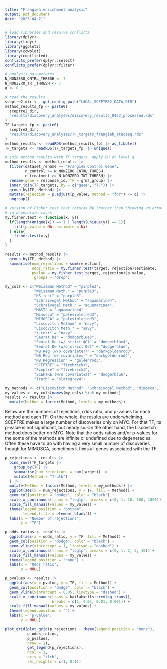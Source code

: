 ```yaml
---
title: "Frangieh enrichment analysis"
output: pdf_document
date: "2023-04-21"
---
```


```r
# load libraries and resolve conflicts
library(dplyr)
library(tidyr)
library(ggplot2)
library(cowplot)
library(conflicted)
conflicts_prefer(dplyr::select)
conflicts_prefer(dplyr::filter)

# analysis parameteres
N_NONZERO_CNTRL_THRESH <- 7
N_NONZERO_TRT_THRESH <- 7
q <- 0.1

# read the results
sceptre2_dir <- .get_config_path("LOCAL_SCEPTRE2_DATA_DIR")
method_results_fp <- paste0(
  sceptre2_dir, 
  "results/discovery_analyses/discovery_results_0423_processed.rds"
)
TF_targets_fp <- paste0(
  sceptre2_dir, 
  "results/discovery_analyses/TF_targets_frangieh_atacseq.rds"
)
method_results <- readRDS(method_results_fp) |> as_tibble()
TF_targets <- readRDS(TF_targets_fp) |> unique()

# join method results with TF targets, apply BH at level q
method_results <- method_results |> 
  filter(dataset_rename == "Frangieh Control Gene",
         n_control >= N_NONZERO_CNTRL_THRESH,
         n_treatment >= N_NONZERO_TRT_THRESH) |> 
  rename(gene = response_id, TF = grna_group) |> 
  inner_join(TF_targets, by = c("gene", "TF")) |>
  group_by(TF, Method) |>
  mutate(rejection = p.adjust(p_value, method = "fdr") <= q) |>
  ungroup()

# version of Fisher test that returns NA (rather than throwing an error) 
# in degenerate cases
my.fisher.test <- function(x, y){
  if(length(unique(x)) == 1 | length(unique(y)) == 1){
    list(p.value = NA, estimate = NA)
  } else{
    fisher.test(x,y)
  }
}

results <- method_results |> 
  group_by(TF, Method) |>
  summarise(num_rejections = sum(rejection),
            odds_ratio = my.fisher.test(target, rejection)$estimate,
            pvalue = my.fisher.test(target, rejection)$p.value, 
            .groups = "drop")
```

```r
my_cols <- c("Weissman Method" = "purple3",
             "Weissman Meth." = "purple3",
             "KS test" = "purple3",
             "Schraivogel Method" = "aquamarine4", 
             "Schraivogel Meth." = "aquamarine4",
             "MAST" = "aquamarine4",
             "Mimosca" = "palevioletred3",
             "MIMOSCA" = "palevioletred3",
             "Liscovitch Method" = "navy",
             "Liscovitch Meth." = "navy",
             "t-test" = "navy",
             "Seurat De" = "dodgerblue3",
             "Seurat De (w/ strict QC)" = "dodgerblue4",
             "Seurat De (w/o strict QC)" = "dodgerblue",
             "NB Reg (w/o covariates)" = "darkgoldenrod3",
             "NB Reg (w/ covariates)" = "darkgoldenrod4",
             "NB Regression" = "goldenrod3",
             "SCEPTRE" = "firebrick3",
             "Sceptre" = "firebrick3",
             "SCEPTRE (w/o covariates)" = "dodgerblue",
             "Truth" = "slategray4")

my_methods <- c("Liscovitch Method", "Schraivogel Method", "Mimosca", "Weissman Method", "Seurat De", "Sceptre", "Truth")
my_values <- my_cols[names(my_cols) %in% my_methods]
results <- results |>
  mutate(Method = factor(Method, levels = my_methods))
```

Below are the numbers of rejections, odds ratio, and p-values for each method and each TF. On the whole, the results are underwhelming. SCEPTRE makes a large number of discoveries only on MYC. For that TF, its p-value is not significant, but nearly so. On the other hand, the Liscovitch method does better on MYC. Note that the odds ratios and/or p-values for the some of the methods are infinite or undefined due to degeneracies. Often these have to do with having a very small number of discoveries, though for MIMOSCA, sometimes it finds all genes associated with the TF. 

```r
p_rejections <- results |>
  bind_rows(TF_targets |> 
    group_by(TF) |>
    summarise(num_rejections = sum(target)) |>
    mutate(Method = "Truth")
  ) |>
  mutate(Method = factor(Method, levels = my_methods)) |>
  ggplot(aes(x = num_rejections, y = TF, fill = Method)) +
  geom_col(position = "dodge", color = "black") + 
  scale_x_continuous(trans = "log1p", breaks = c(0, 1, 10, 100, 1000)) +
  scale_fill_manual(values = my_values) +
  theme(legend.position = "bottom",
        legend.title = element_blank()) + 
  labs(x = "Number of rejections", 
       y = "TF")

p_odds_ratios <- results |>
  ggplot(aes(x = odds_ratio, y = TF, fill = Method)) +
  geom_col(position = "dodge", color = "black") + 
  geom_vline(xintercept = 1, linetype = "dashed") +
  scale_x_continuous(trans = "log1p", breaks = c(0, 1, 2, 5, 10)) +
  scale_fill_manual(values = my_values) +
  theme(legend.position = "none") + 
  labs(x = "Odds ratio",
       y = NULL)

p_pvalues <- results |>
  ggplot(aes(x = pvalue, y = TF, fill = Method)) +
  geom_col(position = "dodge", color = "black") + 
  geom_vline(xintercept = 0.05, linetype = "dashed") +
  scale_x_continuous(trans = katlabutils::revlog_trans(),
                     breaks = c(1, 0.05, 0.01, 0.001)) +
  scale_fill_manual(values = my_values) +
  theme(legend.position = "") +
  labs(x = "p-value",
       y = NULL)

plot_grid(plot_grid(p_rejections + theme(legend.position = "none"), 
          p_odds_ratios, 
          p_pvalues, 
          nrow = 1),
          get_legend(p_rejections),
          ncol = 1,
          axis = "tlrb",
          rel_heights = c(1, 0.1))
```